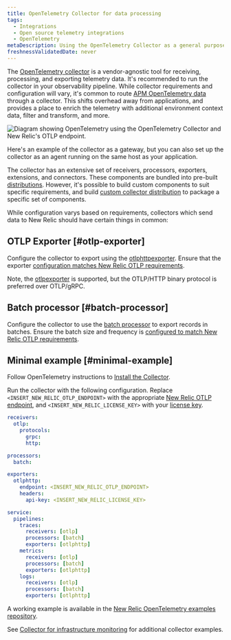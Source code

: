 ```yaml
---
title: OpenTelemetry Collector for data processing
tags:
  - Integrations
  - Open source telemetry integrations
  - OpenTelemetry
metaDescription: Using the OpenTelemetry Collector as a general purpose telemetry data processing tool
freshnessValidatedDate: never
---
```



The [OpenTelemetry collector](https://opentelemetry.io/docs/collector/) is a vendor-agnostic tool for receiving, processing, and exporting telemetry data. It's recommended to run the collector in your observability pipeline. While collector requirements and configuration will vary, it's common to route [APM OpenTelemetry data](/docs/more-integrations/open-source-telemetry-integrations/opentelemetry/get-started/apm-monitoring/opentelemetry-apm-intro) through a collector. This shifts overhead away from applications, and provides a place to enrich the telemetry with additional environment context data, filter and transform, and more.

<img
title="Diagram of OTLP with collector"
alt="Diagram showing OpenTelemetry using the OpenTelemetry Collector and New Relic's OTLP endpoint."
src={opentelemetryNativeOtlpWithCollector}
/>

<figcaption>
  Here's an example of the collector as a gateway, but you can also set up the collector as an agent running on the same host as your application.
</figcaption>

The collector has an extensive set of receivers, processors, exporters, extensions, and connectors. These components are bundled into pre-built [distributions](https://opentelemetry.io/docs/collector/distributions/). However, it's possible to build custom components to suit specific requirements, and build [custom collector distribution](https://opentelemetry.io/docs/collector/custom-collector/) to package a specific set of components.

While configuration varys based on requirements, collectors which send data to New Relic should have certain things in common:

## OTLP Exporter [#otlp-exporter]

Configure the collector to export using the [otlphttpexporter](https://github.com/open-telemetry/opentelemetry-collector/tree/main/exporter/otlphttpexporter). Ensure that the exporter [configuration matches New Relic OTLP requirements](/docs/more-integrations/open-source-telemetry-integrations/opentelemetry/best-practices/opentelemetry-otlp/).

Note, the [otlpexporter](https://github.com/open-telemetry/opentelemetry-collector/tree/main/exporter/otlpexporter) is supported, but the OTLP/HTTP binary protocol is preferred over OTLP/gRPC.

## Batch processor [#batch-processor]

Configure the collector to use the [batch processor](https://github.com/open-telemetry/opentelemetry-collector/tree/main/processor/batchprocessor) to export records in batches. Ensure the batch size and frequency is [configured to match New Relic OTLP requirements](/docs/more-integrations/open-source-telemetry-integrations/opentelemetry/best-practices/opentelemetry-otlp/).

## Minimal example [#minimal-example]

Follow OpenTelemetry instructions to [Install the Collector](https://opentelemetry.io/docs/collector/installation/).

Run the collector with the following configuration. Replace `<INSERT_NEW_RELIC_OTLP_ENDPOINT>` with the appropriate [New Relic OTLP endpoint](/docs/more-integrations/open-source-telemetry-integrations/opentelemetry/best-practices/opentelemetry-otlp/#endpoint-port-protocol), and `<INSERT_NEW_RELIC_LICENSE_KEY>` with your [license key](/docs/more-integrations/open-source-telemetry-integrations/opentelemetry/best-practices/opentelemetry-otlp/#endpoint-port-protocol/#prereqs).

```yaml
receivers:
  otlp:
    protocols:
      grpc:
      http:

processors:
  batch:

exporters:
  otlphttp:
    endpoint: <INSERT_NEW_RELIC_OTLP_ENDPOINT>
    headers:
      api-key: <INSERT_NEW_RELIC_LICENSE_KEY>

service:
  pipelines:
    traces:
      receivers: [otlp]
      processors: [batch]
      exporters: [otlphttp]
    metrics:
      receivers: [otlp]
      processors: [batch]
      exporters: [otlphttp]
    logs:
      receivers: [otlp]
      processors: [batch]
      exporters: [otlphttp]
```

A working example is available in the [New Relic OpenTelemetry examples repository](https://github.com/newrelic/newrelic-opentelemetry-examples/tree/main/other-examples/collector/nr-config).

See [Collector for infrastructure monitoring](/docs/more-integrations/open-source-telemetry-integrations/opentelemetry/get-started/collector-infra-monitoring/opentelemetry-collector-infra-intro) for additional collector examples.
